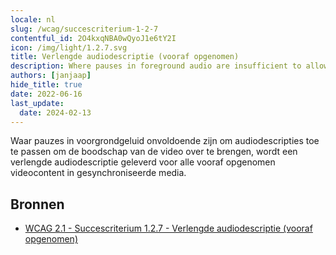 ```yaml
---
locale: nl
slug: /wcag/succescriterium-1-2-7
contentful_id: 2O4kxqNBA0wQyoJ1e6tY2I
icon: /img/light/1.2.7.svg
title: Verlengde audiodescriptie (vooraf opgenomen)
description: Where pauses in foreground audio are insufficient to allow audio descriptions to convey the sense of the video, extended audio description must be provided for all prerecorded video content in synchronized media.
authors: [janjaap]
hide_title: true
date: 2022-06-16
last_update:
  date: 2024-02-13
---
```


<Hero
  title="Verlengde audiodescriptie (vooraf opgenomen)"
  imageSrc="/img/light/1.2.7.svg"
  alt="WCAG 1.2.7 icon"
  prefix="Succescriterium 1.2.7"
  suffix="Niveau AAA"
/>

Waar pauzes in voorgrondgeluid onvoldoende zijn om audiodescripties toe te passen om de boodschap van de video over te brengen, wordt een verlengde audiodescriptie geleverd voor alle vooraf opgenomen videocontent in gesynchroniseerde media.

## Bronnen

- [WCAG 2.1 - Succescriterium 1.2.7 - Verlengde audiodescriptie (vooraf opgenomen)](https://www.w3.org/Translations/WCAG21-nl/#verlengde-audiodescriptie-vooraf-opgenomen)
